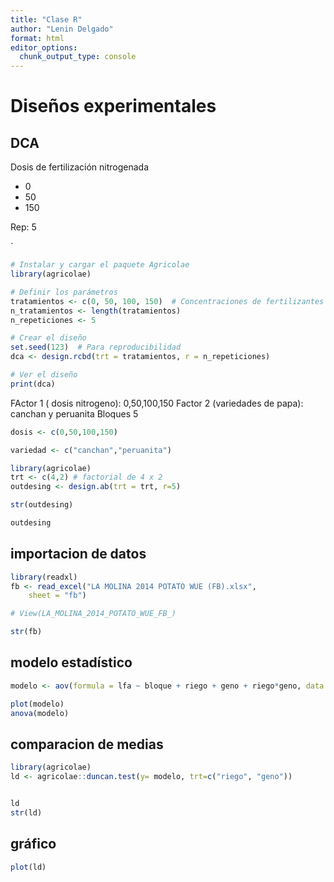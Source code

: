 ```yaml
---
title: "Clase R"
author: "Lenin Delgado"
format: html
editor_options: 
  chunk_output_type: console
---
```


# Diseños experimentales

## DCA

Dosis de fertilización nitrogenada

- 0
- 50
- 150


Rep: 5

`
```r
# Instalar y cargar el paquete Agricolae
library(agricolae)

# Definir los parámetros
tratamientos <- c(0, 50, 100, 150)  # Concentraciones de fertilizantes
n_tratamientos <- length(tratamientos)
n_repeticiones <- 5

# Crear el diseño
set.seed(123)  # Para reproducibilidad
dca <- design.rcbd(trt = tratamientos, r = n_repeticiones)

# Ver el diseño
print(dca)
```

FActor 1 ( dosis nitrogeno): 0,50,100,150
Factor 2 (variedades de papa): canchan y peruanita
Bloques 5

```r
dosis <- c(0,50,100,150)

variedad <- c("canchan","peruanita")
```

```r
library(agricolae)
trt <- c(4,2) # factorial de 4 x 2
outdesing <- design.ab(trt = trt, r=5) 

str(outdesing)

outdesing
```
## importacion de datos

```r
library(readxl)
fb <- read_excel("LA MOLINA 2014 POTATO WUE (FB).xlsx", 
    sheet = "fb") 

# View(LA_MOLINA_2014_POTATO_WUE_FB_)

str(fb)

```

## modelo estadístico

```r
modelo <- aov(formula = lfa ~ bloque + riego + geno + riego*geno, data = fb)

plot(modelo)
anova(modelo) 


```
## comparacion de medias

```r
library(agricolae)
ld <- agricolae::duncan.test(y= modelo, trt=c("riego", "geno"))


ld
str(ld)
```

## gráfico

```r
plot(ld)


```


